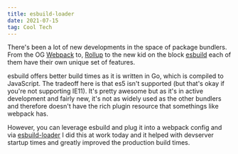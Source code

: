 ```yaml
---
title: esbuild-loader
date: 2021-07-15
tag: Cool Tech
---
```


There's been a lot of new developments in the space of package bundlers. From
the OG [Webpack](https://webpack.js.org/) to, [Rollup](https://rollupjs.org/) to
the new kid on the block [esbuild](https://github.com/evanw/esbuild) each of
them have their own unique set of features.

esbuild offers better build times as it is written in Go, which is compiled to
JavaScript. The tradeoff here is that es5 isn't supported (but that's okay if
you're not supporting IE11). It's pretty awesome but as it's in active
development and fairly new, it's not as widely used as the other bundlers and
therefore doesn't have the rich plugin resource that somethings like webpack
has.

However, you can leverage esbuild and plug it into a webpack config and via
[esbuild-loader](https://github.com/privatenumber/esbuild-loader) I did this at
work today and it helped with devserver startup times and greatly improved the
production build times.
